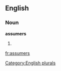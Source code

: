 ==English==

===Noun===
'''assumers'''

# {{plural of|[[assumer]]}}

[[Category:English plurals]]

[[fr:assumers]]